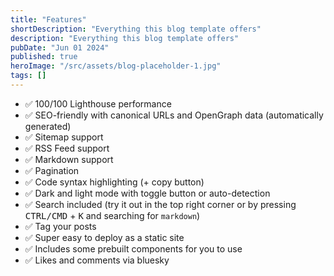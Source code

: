 ```yaml
---
title: "Features"
shortDescription: "Everything this blog template offers"
description: "Everything this blog template offers"
pubDate: "Jun 01 2024"
published: true
heroImage: "/src/assets/blog-placeholder-1.jpg"
tags: []
---
```


- ✅ 100/100 Lighthouse performance
- ✅ SEO-friendly with canonical URLs and OpenGraph data (automatically generated)
- ✅ Sitemap support
- ✅ RSS Feed support
- ✅ Markdown support
- ✅ Pagination
- ✅ Code syntax highlighting (+ copy button)
- ✅ Dark and light mode with toggle button or auto-detection
- ✅ Search included (try it out in the top right corner or by pressing <kbd>CTRL/CMD</kbd> + <kbd>K</kbd> and searching for `markdown`)
- ✅ Tag your posts
- ✅ Super easy to deploy as a static site
- ✅ Includes some prebuilt components for you to use
- ✅ Likes and comments via bluesky